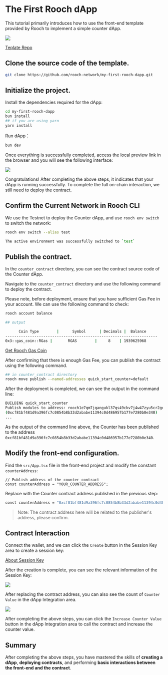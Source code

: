 # The First Rooch dApp

This tutorial primarily introduces how to use the front-end template provided by Rooch to implement a simple counter dApp.

![](/docs/first-dapp/dapp-main.png)

[Teplate Repo](https://github.com/rooch-network/my-first-rooch-dapp)

## Clone the source code of the template.

```bash copy
git clone https://github.com/rooch-network/my-first-rooch-dapp.git
```

## Initialize the project.

Install the dependencies required for the dApp:

```bash copy
cd my-first-rooch-dapp
bun install
## if you are using yarn
yarn install
```

Run dApp：
```bash copy
bun dev
```

Once everything is successfully completed, access the local preview link in the browser and you will see the following interface:

![](/docs/first-dapp/dapp-counter.png)

Congratulations! After completing the above steps, it indicates that your dApp is running successfully. To complete the full on-chain interaction, we still need to deploy the contract.

## Confirm the Current Network in Rooch CLI

We use the Testnet to deploy the Counter dApp, and use `rooch env switch` to switch the network:

```bash
rooch env switch --alias test

The active environment was successfully switched to `test`
```

## Publish the contract.

In the `counter_contract` directory, you can see the contract source code of the Counter dApp.

Navigate to the `counter_contract` directory and use the following command to deploy the contract.

Please note, before deployment, ensure that you have sufficient Gas Fee in your account. We can use the following command to check:

```bash
rooch account balance

## output

      Coin Type        |      Symbol      | Decimals |  Balance              
--------------------------------------------------------------------
0x3::gas_coin::RGas |       RGAS        |     8    | 1939625968
```

[Get Rooch Gas Coin](./get-gas-coin.en-US)

After confirming that there is enough Gas Fee, you can publish the contract using the following command.

```bash copy
## in counter_contract directory
rooch move publish --named-addresses quick_start_counter=default
```

After the deployment is completed, we can see the output in the command line:

```bash
BUILDING quick_start_counter
Publish modules to address: rooch1e7qm7jqangukl37qs49ckv7j4w47zyu5cr2gd9tmzal89q9sudqqzhy92t
(0xcf81bf481d9a396fc7c0854b8b33d2ababe11394c0d486957b177e7280b0e340)
...
```

As the output of the command line above, the Counter has been published to the address `0xcf81bf481d9a396fc7c0854b8b33d2ababe11394c0d486957b177e7280b0e340`.


## Modify the front-end configuration.

Find the `src/App.tsx` file in the front-end project and modify the constant `counterAddress`:

```tsx
// Publish address of the counter contract
const counterAddress = "YOUR_COUNTER_ADDRESS";
```

Replace with the Counter contract address published in the previous step:

```bash
const counterAddress = "0xcf81bf481d9a396fc7c0854b8b33d2ababe11394c0d486957b177e7280b0e340"
```

> Note: The contract address here will be related to the publisher's address, please confirm.

## Contract Interaction

Connect the wallet, and we can click the `Create` button in the Session Key area to create a session key:

[About Session Key](../../../archives/session-key)

After the creation is complete, you can see the relevant information of the Session Key:

![](/docs/first-dapp/dapp-integration.png)

After replacing the contract address, you can also see the count of `Counter Value` in the dApp Integration area.

![](/docs/first-dapp/dapp-counter-value.png)

After completing the above steps, you can click the `Increase Counter Value` button in the dApp Integration area to call the contract and increase the counter value.

## Summary

After completing the above steps, you have mastered the skills of **creating a dApp**, **deploying contracts**, and performing **basic interactions between the front-end and the contract**.
